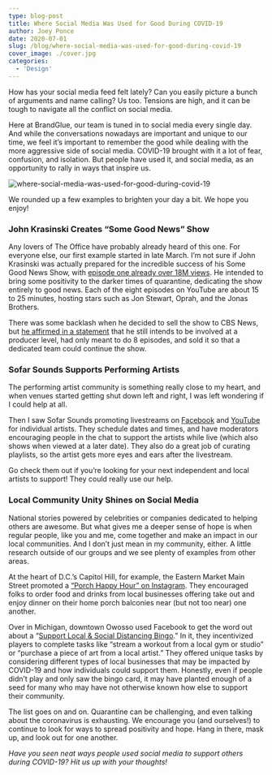 ```yaml
---
type: blog-post
title: Where Social Media Was Used for Good During COVID-19
author: Joey Ponce
date: 2020-07-01
slug: /blog/where-social-media-was-used-for-good-during-covid-19
cover_image: ./cover.jpg
categories:
  - 'Design'
---
```


How has your social media feed felt lately? Can you easily picture a bunch of arguments and name calling? Us too. Tensions are high, and it can be tough to navigate all the conflict on social media.

Here at BrandGlue, our team is tuned in to social media every single day. And while the conversations nowadays are important and unique to our time, we feel it’s important to remember the good while dealing with the more aggressive side of social media. COVID-19 brought with it a lot of fear, confusion, and isolation. But people have used it, and social media, as an opportunity to rally in ways that inspire us.

![where-social-media-was-used-for-good-during-covid-19](./cover.jpg)

We rounded up a few examples to brighten your day a bit. We hope you enjoy!

### John Krasinski Creates “Some Good News” Show

Any lovers of The Office have probably already heard of this one. For everyone else, our first example started in late March. I’m not sure if John Krasinski was actually prepared for the incredible success of his Some Good News Show, with [episode one already over 18M views][1]. He intended to bring some positivity to the darker times of quarantine, dedicating the show entirely to good news. Each of the eight episodes on YouTube are about 15 to 25 minutes, hosting stars such as Jon Stewart, Oprah, and the Jonas Brothers.

There was some backlash when he decided to sell the show to CBS News, but [he affirmed in a statement][2] that he still intends to be involved at a producer level, had only meant to do 8 episodes, and sold it so that a dedicated team could continue the show.

### Sofar Sounds Supports Performing Artists

The performing artist community is something really close to my heart, and when venues started getting shut down left and right, I was left wondering if I could help at all.

Then I saw Sofar Sounds promoting livestreams on [Facebook][3] and [YouTube][4] for individual artists. They schedule dates and times, and have moderators encouraging people in the chat to support the artists while live (which also shows when viewed at a later date). They also do a great job of curating playlists, so the artist gets more eyes and ears after the livestream.

Go check them out if you’re looking for your next independent and local artists to support! They could really use our help.

### Local Community Unity Shines on Social Media

National stories powered by celebrities or companies dedicated to helping others are awesome. But what gives me a deeper sense of hope is when regular people, like you and me, come together and make an impact in our local communities. And I don’t just mean in my community, either. A little research outside of our groups and we see plenty of examples from other areas.

At the heart of D.C.’s Capitol Hill, for example, the Eastern Market Main Street promoted a [“Porch Happy Hour” on Instagram][5]. They encouraged folks to order food and drinks from local businesses offering take out and enjoy dinner on their home porch balconies near (but not too near) one another.

Over in Michigan, downtown Owosso used Facebook to get the word out about a “[Support Local & Social Distancing Bingo][6].” In it, they incentivized players to complete tasks like “stream a workout from a local gym or studio” or “purchase a piece of art from a local artist.” They offered unique tasks by considering different types of local businesses that may be impacted by COVID-19 and how individuals could support them. Honestly, even if people didn’t play and only saw the bingo card, it may have planted enough of a seed for many who may have not otherwise known how else to support their community.

The list goes on and on. Quarantine can be challenging, and even talking about the coronavirus is exhausting. We encourage you (and ourselves!) to continue to look for ways to spread positivity and hope. Hang in there, mask up, and look out for one another.

_Have you seen neat ways people used social media to support others during COVID-19? Hit us up with your thoughts!_

[1]: https://www.youtube.com/watch?v=F5pgG1M_h_U&list=PL_7yEns96WJN5JtKJIL7Kw2_HUuiTjPdq&index=8
[2]: https://www.hollywoodreporter.com/news/john-krasinski-defends-selling-some-good-news-cbs-1296368
[3]: https://www.facebook.com/sofarsounds/
[4]: https://www.youtube.com/user/Sofarsounds
[5]: https://www.instagram.com/p/B99UFS5lkST/?utm_source=ig_web_copy_link
[6]: https://www.facebook.com/downtownowosso/posts/10158221292524124
